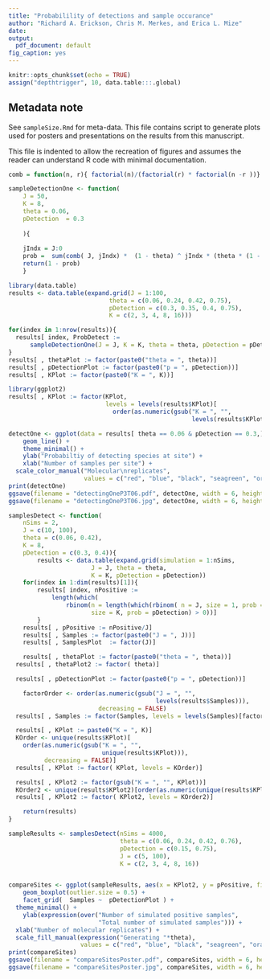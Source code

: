 ```yaml
---
title: "Probabilility of detections and sample occurance"
author: "Richard A. Erickson, Chris M. Merkes, and Erica L. Mize"
date: 
output:
  pdf_document: default
fig_caption: yes
---
```


```r
knitr::opts_chunk$set(echo = TRUE)
assign("depthtrigger", 10, data.table:::.global)
```

## Metadata note

See `sampleSize.Rmd` for meta-data. This file contains script to generate plots used for posters and presentations on the results from this manuscript. 

This file is indented to allow the recreation of figures and assumes the reader can understand R code with minimal documentation. 

```r
comb = function(n, r){ factorial(n)/(factorial(r) * factorial(n -r ))}

sampleDetectionOne <- function(
	J = 50,
	K = 8,
	theta = 0.06,
	pDetection  = 0.3
	
	){
  
    jIndx = J:0
	prob = 	sum(comb( J, jIndx) *  (1 - theta) ^ jIndx * (theta * (1 - pDetection)^K )  ^ rev(jIndx))
	return(1 - prob)
	}
```


```r
library(data.table)
results <- data.table(expand.grid(J = 1:100,
							theta = c(0.06, 0.24, 0.42, 0.75), 
							pDetection = c(0.3, 0.35, 0.4, 0.75),
							K = c(2, 3, 4, 8, 16)))

for(index in 1:nrow(results)){
  results[ index, ProbDetect :=
	  sampleDetectionOne(J = J, K = K, theta = theta, pDetection = pDetection)]
}
results[ , thetaPlot := factor(paste0("theta = ", theta))]
results[ , pDetectionPlot := factor(paste0("p = ", pDetection))]
results[ , KPlot := factor(paste0("K = ", K))]
```


```r
library(ggplot2)
results[ , KPlot := factor(KPlot,
                           levels = levels(results$KPlot)[
                             order(as.numeric(gsub("K = ", "",
                                                   levels(results$KPlot))))])]

detectOne <- ggplot(data = results[ theta == 0.06 & pDetection == 0.3,], aes(x = J, y = ProbDetect, color = KPlot)) +
	geom_line() +
	theme_minimal() +
	ylab("Probabiltiy of detecting species at site") +
	xlab("Number of samples per site") +
  scale_color_manual("Molecular\nreplicates",
                     values = c("red", "blue", "black", "seagreen", "orange"))
print(detectOne)
ggsave(filename = "detectingOneP3T06.pdf", detectOne, width = 6, height = 4)
ggsave(filename = "detectingOneP3T06.jpg", detectOne, width = 6, height = 4)

```


```r
samplesDetect <- function(
	nSims = 2,
	J = c(10, 100),
	theta = c(0.06, 0.42),
	K = 8,
	pDetection = c(0.3, 0.4)){
		results <- data.table(expand.grid(simulation = 1:nSims,
					   J = J, theta = theta,
					   K = K, pDetection = pDetection))
	for(index in 1:dim(results)[1]){
		results[ index, nPositive :=
			length(which(
				rbinom(n = length(which(rbinom( n = J, size = 1, prob = theta) >0)),
					   size = K, prob = pDetection) > 0))]
		}
	results[ , pPositive := nPositive/J]
	results[ , Samples := factor(paste0("J = ", J))]
	results[ , SamplesPlot  := factor(J)]

	results[ , thetaPlot := factor(paste0("theta = ", theta))]
  results[ , thetaPlot2 := factor( theta)]

  results[ , pDetectionPlot := factor(paste0("p = ", pDetection))]

	factorOrder <- order(as.numeric(gsub("J = ", "", 
	                                     levels(results$Samples))), 
	                     decreasing = FALSE)
  results[ , Samples := factor(Samples, levels = levels(Samples)[factorOrder]) ]

  results[ , KPlot := paste0("K = ", K)]
  KOrder <- unique(results$KPlot)[
    order(as.numeric(gsub("K = ", "",
                          unique(results$KPlot))), 
          decreasing = FALSE)]
  results[ , KPlot := factor( KPlot, levels = KOrder)]

  results[ , KPlot2 := factor(gsub("K = ", "", KPlot))]
  KOrder2 <- unique(results$KPlot2)[order(as.numeric(unique(results$KPlot)), decreasing = FALSE)]
  results[ , KPlot2 := factor( KPlot2, levels = KOrder2)]

	return(results)
}

sampleResults <- samplesDetect(nSims = 4000,
                               theta = c(0.06, 0.24, 0.42, 0.76),
                               pDetection = c(0.15, 0.75),
                               J = c(5, 100),
                               K = c(2, 3, 4, 8, 16))


compareSites <- ggplot(sampleResults, aes(x = KPlot2, y = pPositive, fill = thetaPlot)) +
	geom_boxplot(outlier.size = 0.5) +
	facet_grid(  Samples ~  pDetectionPlot ) +
  theme_minimal() +
	ylab(expression(over("Number of simulated positive samples",
	                     "Total number of simulated samples"))) +
  xlab("Number of molecular replicates") +
  scale_fill_manual(expression("Generating "*theta),
                    values = c("red", "blue", "black", "seagreen", "orange"))
print(compareSites)
ggsave(filename = "compareSitesPoster.pdf", compareSites, width = 6, height = 4)
ggsave(filename = "compareSitesPoster.jpg", compareSites, width = 6, height = 4)

```